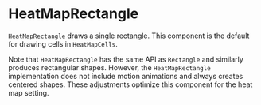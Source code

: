 
# HeatMapRectangle

<Meta title="Addons/Matrix/HeatMapRectangle" />

`HeatMapRectangle` draws a single rectangle. This component is the default for drawing cells in `HeatMapCells`.

<ArgsTable of={HeatMapRectangle} />

Note that `HeatMapRectangle` has the same API as `Rectangle` and similarly produces rectangular shapes. However, the `HeatMapRectangle` implementation does not include motion animations and always creates centered shapes. These adjustments optimize this component for the heat map setting.
